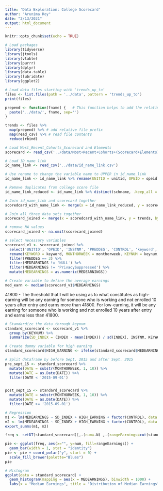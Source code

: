 ```yaml
---
title: 'Data Exploration: College Scorecard'
author: "Arunima Roy"
date: "2/13/2021"
output: html_document
---
```


```r
knitr::opts_chunk$set(echo = TRUE)
```

```r
# Load packages
library(tidyverse)
library(jtools)
library(vtable)
library(purrr)
library(dplyr)
library(data.table)
library(lubridate)
library(ggplot2)
```


```r
# Load data files starting with 'trends_up_to'
files <- list.files(path = '../data', pattern = 'trends_up_to')
print(files)

prepend <- function(fname) {   # This function helps to add the relative path to the file name
  paste('../data/', fname, sep='')
}

trends <- files %>% 
  map(prepend) %>% # add relative file prefix
  map(read_csv) %>% # read file contents
  reduce(rbind)

# Load Most_Recent_Cohorts_Scorecard and Elements
scorecard <- read_csv('../data/Most+Recent+Cohorts+(Scorecard+Elements).csv')

# Load ID name link
id_name_link <- read_csv('../data/id_name_link.csv')

```


```r
# Use rename to change the variable name to UPPER in id_name_link
id_name_link <- id_name_link %>% rename(UNITID = unitid, OPEID = opeid)

# Remove duplicates from college score file
id_name_link_reduced <- id_name_link %>% distinct(schname, .keep_all = TRUE)
```


```r
# Join id_name_link and scorecard together
scoredcard_with_name_link <- merge(x = id_name_link_reduced, y = scorecard, by = c("UNITID", "OPEID"), all.x = TRUE) 

# Join all three data sets together 
scorecard_joined <- merge(x = scoredcard_with_name_link, y = trends, by = "schname", all.x = TRUE)

# remove NA values
scorecard_joined <- na.omit(scorecard_joined)

```


```r
# select necessary variables
scorecard_v1 <- scorecard_joined %>% 
  select('UNITID', 'OPEID', 'INSTNM', 'PREDDEG', 'CONTROL', 'keyword', 'monthorweek', 'keynum', 'md_earn_wne_p10-REPORTED-EARNINGS', 'index') %>% 
  rename(KEYWORD = keyword, MONTHORWEEK = monthorweek, KEYNUM = keynum, MEDEARNINGS = 'md_earn_wne_p10-REPORTED-EARNINGS', INDEX = index) %>% 
  filter(PREDDEG == 3) %>% 
  filter(MEDEARNINGS != 'NULL') %>% 
  filter(MEDEARNINGS != 'PrivacySuppressed') %>% 
  mutate(MEDEARNINGS = as.numeric(MEDEARNINGS))

```


```r
# Create variable to define the average earnings
med_earn <- median(scorecard_v1$MEDEARNINGS)
```
41800 - The threshold that I will be using as to what constitutes as high-earning will be any earning for someone who is working and not enrolled 10 years after entry and earns more than 41800. For low-earning, it will be any earning for someone who is working and not enrolled 10 years after entry and earns less than 41800. 


```r
# Standardize the data through keynum
standard_scorecard <- scorecard_v1 %>% 
  group_by(KEYNUM) %>% 
  summarize(SD_INDEX = (INDEX - mean(INDEX)) / sd(INDEX), INSTNM, KEYWORD, MONTHORWEEK, KEYNUM, CONTROL, MEDEARNINGS) 

```


```r
# Create dummy variable for high earning
standard_scorecard$HIGH_EARNING <- ifelse(standard_scorecard$MEDEARNINGS >= med_earn, 1, 0)
```


```r
# Split dataframe by before Sept. 2015 and after Sept. 2015
pre_sept_15 <- standard_scorecard %>% 
  mutate(DATE = substr(MONTHORWEEK, 1, 10)) %>% 
  mutate(DATE = as.Date(DATE)) %>% 
  filter(DATE < '2015-09-01')


post_sept_15 <- standard_scorecard %>% 
  mutate(DATE = substr(MONTHORWEEK, 1, 10)) %>% 
  mutate(DATE = as.Date(DATE)) %>% 
  filter(DATE >= '2015-09-01')

```


```r
# Regression
m1 <- lm(MEDEARNINGS ~ SD_INDEX + HIGH_EARNING + factor(CONTROL), data = pre_sept_15)
m2 <- lm(MEDEARNINGS ~ SD_INDEX + HIGH_EARNING + factor(CONTROL), data = post_sept_15)
export_summs(m1, m2)

```


```r
freq <- setDT(standard_scorecard)[,.(num=.N) ,.(rangeEarnings=cut(standard_scorecard$MEDEARNINGS, breaks = c(0, 25000, 50000, 75000, Inf), labels = c("0-25,000", "25,000 - 50,000", "50,000 - 75,000", "75,000+")))]

pie <- ggplot(freq, aes(x="", y=num, fill=rangeEarnings)) +
  geom_bar(width = 1, stat = "identity")
pie <- pie + coord_polar("y", start = 0) +
  scale_fill_brewer(palette="Blues") 
pie


```



```r
# Histogram
ggplot(data = standard_scorecard) +  
  geom_histogram(mapping = aes(x = MEDEARNINGS), binwidth = 1000) +
  labs(x = "Median Earnings", title = "Distribution of Median Earnings")

```

